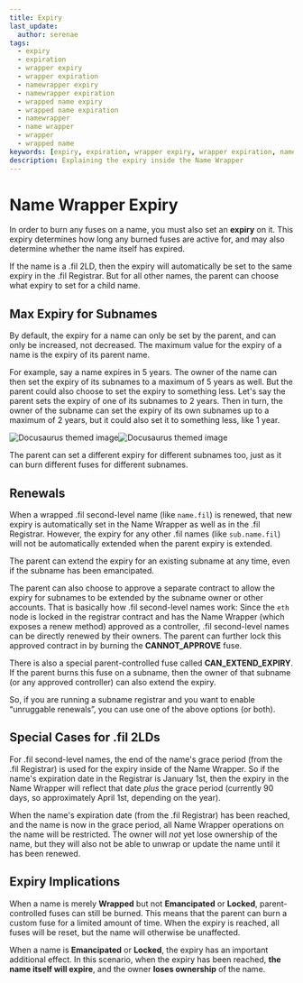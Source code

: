 ```yaml
---
title: Expiry
last_update:
  author: serenae
tags:
  - expiry
  - expiration
  - wrapper expiry
  - wrapper expiration
  - namewrapper expiry
  - namewrapper expiration
  - wrapped name expiry
  - wrapped name expiration
  - namewrapper
  - name wrapper
  - wrapper
  - wrapped name
keywords: [expiry, expiration, wrapper expiry, wrapper expiration, namewrapper expiry, namewrapper expiration, wrapped name expiry, wrapped name expiration, namewrapper, name wrapper, wrapper, wrapped name]
description: Explaining the expiry inside the Name Wrapper
---
```


# Name Wrapper Expiry

In order to burn any fuses on a name, you must also set an **expiry** on it. This expiry determines how long any burned fuses are active for, and may also determine whether the name itself has expired.

If the name is a .fil 2LD, then the expiry will automatically be set to the same expiry in the .fil Registrar. But for all other names, the parent can choose what expiry to set for a child name.

## Max Expiry for Subnames

By default, the expiry for a name can only be set by the parent, and can only be increased, not decreased. The maximum value for the expiry of a name is the expiry of its parent name.

For example, say a name expires in 5 years. The owner of the name can then set the expiry of its subnames to a maximum of 5 years as well. But the parent could also choose to set the expiry to something less. Let's say the parent sets the expiry of one of its subnames to 2 years. Then in turn, the owner of the subname can set the expiry of its own subnames up to a maximum of 2 years, but it could also set it to something less, like 1 year.

![Docusaurus themed image](/img/namewrapper-max-expiry-light.jpg#gh-light-mode-only)![Docusaurus themed image](/img/namewrapper-max-expiry-dark.jpg#gh-dark-mode-only)

The parent can set a different expiry for different subnames too, just as it can burn different fuses for different subnames.

## Renewals

When a wrapped .fil second-level name (like `name.fil`) is renewed, that new expiry is automatically set in the Name Wrapper as well as in the .fil Registrar. However, the expiry for any other .fil names (like `sub.name.fil`) will not be automatically extended when the parent expiry is extended.

The parent can extend the expiry for an existing subname at any time, even if the subname has been emancipated.

The parent can also choose to approve a separate contract to allow the expiry for subnames to be extended by the subname owner or other accounts. That is basically how .fil second-level names work: Since the `eth` node is locked in the registrar contract and has the Name Wrapper (which exposes a renew method) approved as a controller, .fil second-level names can be directly renewed by their owners. The parent can further lock this approved contract in by burning the **CANNOT_APPROVE** fuse.

There is also a special parent-controlled fuse called **CAN_EXTEND_EXPIRY**. If the parent burns this fuse on a subname, then the owner of that subname (or any approved controller) can also extend the expiry.

So, if you are running a subname registrar and you want to enable “unruggable renewals”, you can use one of the above options (or both).

## Special Cases for .fil 2LDs

For .fil second-level names, the end of the name's grace period (from the .fil Registrar) is used for the expiry inside of the Name Wrapper. So if the name's expiration date in the Registrar is January 1st, then the expiry in the Name Wrapper will reflect that date *plus* the grace period (currently 90 days, so approximately April 1st, depending on the year).

When the name's expiration date (from the .fil Registrar) has been reached, and the name is now in the grace period, all Name Wrapper operations on the name will be restricted. The owner will *not* yet lose ownership of the name, but they will also not be able to unwrap or update the name until it has been renewed.

## Expiry Implications

When a name is merely **Wrapped** but not **Emancipated** or **Locked**, parent-controlled fuses can still be burned. This means that the parent can burn a custom fuse for a limited amount of time. When the expiry is reached, all fuses will be reset, but the name will otherwise be unaffected.

When a name is **Emancipated** or **Locked**, the expiry has an important additional effect. In this scenario, when the expiry has been reached, **the name itself will expire**, and the owner **loses ownership** of the name.
